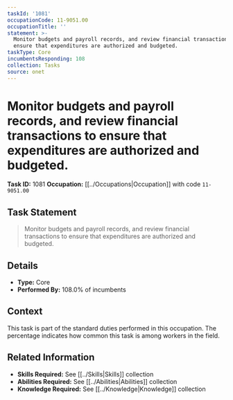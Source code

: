 ```yaml
---
taskId: '1081'
occupationCode: 11-9051.00
occupationTitle: ''
statement: >-
  Monitor budgets and payroll records, and review financial transactions to
  ensure that expenditures are authorized and budgeted.
taskType: Core
incumbentsResponding: 108
collection: Tasks
source: onet
---
```

# Monitor budgets and payroll records, and review financial transactions to ensure that expenditures are authorized and budgeted.

**Task ID:** 1081
**Occupation:** [[../Occupations|Occupation]] with code `11-9051.00`

## Task Statement

> Monitor budgets and payroll records, and review financial transactions to ensure that expenditures are authorized and budgeted.

## Details

- **Type:** Core
- **Performed By:** 108.0% of incumbents

## Context

This task is part of the standard duties performed in this occupation. The percentage indicates how common this task is among workers in the field.

## Related Information

- **Skills Required:** See [[../Skills|Skills]] collection
- **Abilities Required:** See [[../Abilities|Abilities]] collection
- **Knowledge Required:** See [[../Knowledge|Knowledge]] collection
